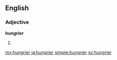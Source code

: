 ==English==

===Adjective===
'''hungrier'''

# {{en-comparative of|hungry}}

[[my:hungrier]]
[[ja:hungrier]]
[[simple:hungrier]]
[[sv:hungrier]]